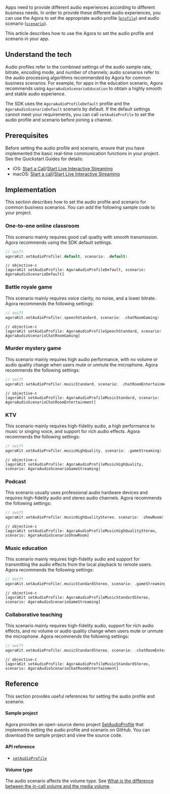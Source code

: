 <PlatformWrapper notAllowed="android">
<PlatformWrapper notAllowed="web">
<PlatformWrapper notAllowed="windows-csharp">
<PlatformWrapper notAllowed="windows-cpp">
<PlatformWrapper notAllowed="unity">
<PlatformWrapper notAllowed="flutter">
<PlatformWrapper notAllowed="electron">
<PlatformWrapper notAllowed="cocos-creator">
<PlatformWrapper notAllowed="cocos-2d-x">
<PlatformWrapper notAllowed="react-native">

Apps need to provide different audio experiences according to different business needs. In order to provide these different audio experiences, you can use the Agora <Vg k="VSDK" /> to set the appropriate audio profile ([`profile`](https://api-ref.agora.io/en/video-sdk/macos/3.x/Constants/AgoraAudioProfile.html)) and audio scenario ([`scenario`](https://api-ref.agora.io/en/video-sdk/macos/3.x/Constants/AgoraAudioScenario.html)).

This article describes how to use the Agora <Vg k="VSDK" /> to set the audio profile and scenario in your app.

## Understand the tech

Audio profiles refer to the combined settings of the audio sample rate, bitrate, encoding mode, and number of channels; audio scenarios refer to the audio processing algorithms recommended by Agora for common business scenarios. For example, for apps in the education scenario, Agora recommends using `AgoraAudioScenarioEducation` to obtain a highly smooth and stable audio experience.

The SDK uses the `AgoraAudioProfileDefault` profile and the `AgoraAudioScenarioDefault` scenario by default. If the default settings cannot meet your requirements, you can call `setAudioProfile` to set the audio profile and scenario before joining a channel.

## Prerequisites

Before setting the audio profile and scenario, ensure that you have implemented the basic real-time communication functions in your project. See the Quickstart Guides for details:

- iOS: [Start a Call](/3.x/video-calling/quickstart-guide/get-started-sdk)/[Start Live Interactive Streaming](/en/3.x/interactive-live-streaming/quickstart-guide/start-video-streaming)
- macOS: [Start a call](/3.x/video-calling/quickstart-guide/get-started-sdk)/[Start Live Interactive Streaming](/en/3.x/interactive-live-streaming/quickstart-guide/start-video-streaming)

## Implementation

This section describes how to set the audio profile and scenario for common business scenarios. You can add the following sample code to your project.

### One-to-one online classroom

This scenario mainly requires good call quality with smooth transmission. Agora recommends using the SDK default settings.

```swift
// swift
agoraKit.setAudioProfile(.default, scenario: .default)
```

```objc
// objective-c
[agoraKit setAudioProfile: AgoraAudioProfileDefault, scenario: AgoraAudioScenarioDefault]
```

### Battle royale game

This scenario mainly requires voice clarity, no noise, and a lower bitrate. Agora recommends the following settings:

```swift
// swift
agoraKit.setAudioProfile(.speechStandard, scenario: .chatRoomGaming)
```

```objc
// objective-c
[agoraKit setAudioProfile: AgoraAudioProfileSpeechStandard, scenario: AgoraAudioScenarioChatRoomGaming]
```

### Murder mystery game

This scenario mainly requires high audio performance, with no volume or audio quality change when users mute or unmute the microphone. Agora recommends the following settings:

```swift
// swift
agoraKit.setAudioProfile(.musicStandard, scenario: .chatRoomEntertainment)
```

```objc
// objective-c
[agoraKit setAudioProfile: AgoraAudioProfileMusicStandard, scenario: AgoraAudioScenarioChatRoomEntertainment]
```

### KTV

This scenario mainly requires high-fidelity audio, a high performance to music or singing voice, and support for rich audio effects. Agora recommends the following settings:

```swift
// swift
agoraKit.setAudioProfile(.musicHighQuality, scenario: .gameStreaming)
```

```objc
// objective-c
[agoraKit setAudioProfile: AgoraAudioProfileMusicHighQuality, scenario: AgoraAudioScenarioGameStreaming]
```

### Podcast

This scenario usually uses professional audio hardware devices and requires high-fidelity audio and stereo audio channels. Agora recommends the following settings:

```swift
// swift
agoraKit.setAudioProfile(.musicHighQualityStereo, scenario: .showRoom)
```

```objc
// objective-c
[agoraKit setAudioProfile: AgoraAudioProfileMusicHighQualityStereo, scenario: AgoraAudioScenarioShowRoom]
```

### Music education

This scenario mainly requires high-fidelity audio and support for transmitting the audio effects from the local playback to remote users. Agora recommends the following settings:

```swift
// swift
agoraKit.setAudioProfile(.musicStandardStereo, scenario: .gameStreaming)
```

```objc
// objective-c
[agoraKit setAudioProfile: AgoraAudioProfileMusicStandardStereo, scenario: AgoraAudioScenarioGameStreaming]
```

### Collaborative teaching

This scenario mainly requires high-fidelity audio, support for rich audio effects, and no volume or audio quality change when users mute or unmute the microphone. Agora recommends the following settings:

```swift
// swift
agoraKit.setAudioProfile(.musicStandardStereo, scenario: .chatRoomEntertainment)
```

```objc
// objective-c
[agoraKit setAudioProfile: AgoraAudioProfileMusicStandardStereo, scenario: AgoraAudioScenarioChatRoomEntertainment]
```

## Reference

This section provides useful references for setting the audio profile and scenario.

#### Sample project

Agora provides an open-source demo project [SetAudioProfile](https://github.com/AgoraIO/API-Examples/blob/master/Android/APIExample/app/src/main/java/io/agora/api/example/examples/advanced/SetAudioProfile.java) that implements setting the audio profile and scenario on GitHub. You can download the sample project and view the source code.

#### API reference

- [`setAudioProfile`](https://api-ref.agora.io/en/video-sdk/macos/3.x/Classes/AgoraRtcEngineKit.html#//api/name/setAudioProfile:scenario:)

#### Volume type

The audio scenario affects the volume type. See [What is the difference between the in-call volume and the media volume](https://docs.agora.io/en/help/integration-issues/system_volume).

</PlatformWrapper>
</PlatformWrapper>
</PlatformWrapper>
</PlatformWrapper>
</PlatformWrapper>
</PlatformWrapper>
</PlatformWrapper>
</PlatformWrapper>
</PlatformWrapper>
</PlatformWrapper>